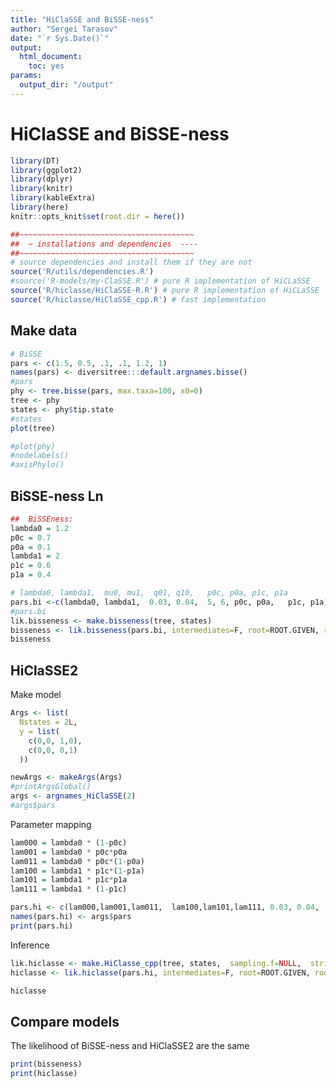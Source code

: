 ```yaml
---
title: "HiClaSSE and BiSSE-ness"
author: "Sergei Tarasov"
date: "`r Sys.Date()`"
output:
  html_document: 
    toc: yes
params:
  output_dir: "/output"
---
```


# HiClaSSE and BiSSE-ness


```r
library(DT)
library(ggplot2)
library(dplyr)
library(knitr)
library(kableExtra)
library(here)
knitr::opts_knit$set(root.dir = here())
```

```r

##~~~~~~~~~~~~~~~~~~~~~~~~~~~~~~~~~~~~~~~
##  ~ installations and dependencies  ----
##~~~~~~~~~~~~~~~~~~~~~~~~~~~~~~~~~~~~~~~
# source dependencies and install them if they are not
source('R/utils/dependencies.R')
#source('R-models/my-ClaSSE.R') # pure R implementation of HiCLaSSE
source('R/hiclasse/HiClaSSE-R.R') # pure R implementation of HiCLaSSE
source('R/hiclasse/HiClaSSE_cpp.R') # fast implementation


```


## Make data

```r
# BiSSE
pars <- c(1.5, 0.5, .1, .1, 1.2, 1)
names(pars) <- diversitree:::default.argnames.bisse()
#pars
phy <- tree.bisse(pars, max.taxa=100, x0=0)
tree <- phy
states <- phy$tip.state
#states
plot(tree)

#plot(phy)
#nodelabels()
#axisPhylo()
```



## BiSSE-ness Ln


```r
##  BiSSEness:
lambda0 = 1.2
p0c = 0.7
p0a = 0.1
lambda1 = 2
p1c = 0.6
p1a = 0.4

# lambda0, lambda1,  mu0, mu1,  q01, q10,   p0c, p0a, p1c, p1a
pars.bi <-c(lambda0, lambda1,  0.03, 0.04,  5, 6, p0c, p0a,   p1c, p1a)
#pars.bi
lik.bisseness <- make.bisseness(tree, states)
bisseness <- lik.bisseness(pars.bi, intermediates=F, root=ROOT.GIVEN, root.p=c(.5, .5))
bisseness
```

## HiClaSSE2

Make model

```r
Args <- list(
  Nstates = 2L,
  y = list(
    c(0,0, 1,0),
    c(0,0, 0,1)
  ))

newArgs <- makeArgs(Args)
#printArgsGlobal()
args <- argnames_HiClaSSE(2)
#args$pars

```

Parameter mapping

```r
lam000 = lambda0 * (1-p0c)
lam001 = lambda0 * p0c*p0a
lam011 = lambda0 * p0c*(1-p0a)
lam100 = lambda1 * p1c*(1-p1a)
lam101 = lambda1 * p1c*p1a
lam111 = lambda1 * (1-p1c)

pars.hi <- c(lam000,lam001,lam011,  lam100,lam101,lam111, 0.03, 0.04,  5, 6)
names(pars.hi) <- args$pars
print(pars.hi)
```

Inference

```r

lik.hiclasse <- make.HiClasse_cpp(tree, states,  sampling.f=NULL,  strict=TRUE, control=list(backend = "gslode"), newArgs)
hiclasse <- lik.hiclasse(pars.hi, intermediates=F, root=ROOT.GIVEN, root.p=c(.5, .5), condition.surv=T)

hiclasse
```


## Compare models

The likelihood of BiSSE-ness and HiClaSSE2 are the same

```r
print(bisseness)
print(hiclasse)
```

